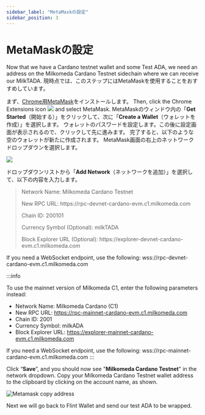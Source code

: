 ```yaml
---
sidebar_label: "MetaMaskの設定"
sidebar_position: 3
---
```



# MetaMaskの設定

Now that we have a Cardano testnet wallet and some Test ADA, we need an address on the Milkomeda Cardano Testnet sidechain where we can receive our MilkTADA. 現時点では、このステップにはMetaMaskを使用することをおすすめしています。

まず、[Chrome用MetaMask](https://chrome.google.com/webstore/detail/metamask/nkbihfbeogaeaoehlefnkodbefgpgknn)をインストールします。 Then, click the Chrome Extensions icon <img src={puzzleIcon} className="img-icon" /> and select MetaMask. MetaMaskのウィンドウ内の「**Get Started**（開始する）」をクリックして、次に「**Create a Wallet**（ウォレットを作成）」を選択します。 ウォレットのパスワードを設定します。この後に設定画面が表示されるので、クリックして先に進みます。 完了すると、以下のような空のウォレットが新たに作成されます。 MetaMask画面の右上のネットワークドロップダウンを選択します。

![](/img/metamask-change-network.png)

ドロップダウンリストから「**Add Network**（ネットワークを追加）」を選択して、以下の内容を入力します。

> Network Name: Milkomeda Cardano Testnet
> 
> <p>New RPC URL: https://rpc-devnet-cardano-evm.c1.milkomeda.com</p>
> 
> Chain ID: 200101
> 
> Currency Symbol (Optional): milkTADA
> 
> <p> Block Explorer URL (Optional): https://explorer-devnet-cardano-evm.c1.milkomeda.com </p>
If you need a WebSocket endpoint, use the following: wss://rpc-devnet-cardano-evm.c1.milkomeda.com

:::info

To use the mainnet version of Milkomeda C1, enter the following parameters instead:

- Network Name: Milkomeda Cardano (C1)
- <span>New RPC URL: https://rpc-mainnet-cardano-evm.c1.milkomeda.com</span>
- Chain ID: 2001
- Currency Symbol: milkADA
- <span> Block Explorer URL: https://explorer-mainnet-cardano-evm.c1.milkomeda.com </span>

If you need a WebSocket endpoint, use the following: wss://rpc-mainnet-cardano-evm.c1.milkomeda.com :::

Click “**Save**”, and you should now see "**Milkomeda Cardano Testnet**" in the network dropdown. Copy your Milkomeda Cardano Testnet wallet address to the clipboard by clicking on the account name, as shown.

![Metamask copy address](/img/metamask-copy-c1-testnet-address.png)

Next we will go back to Flint Wallet and send our test ADA to be wrapped.
